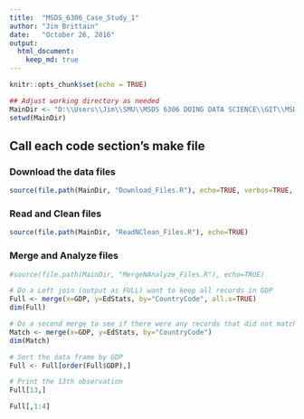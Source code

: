 ```yaml
---
title:  "MSDS_6306_Case_Study_1"
author: "Jim Brittain"
date:   "October 26, 2016"
output: 
  html_document:
    keep_md: true
---
```


```r
knitr::opts_chunk$set(echo = TRUE)

## Adjust working directory as needed
MainDir <- "D:\\Users\\Jim\\SMU\\MSDS 6306 DOING DATA SCIENCE\\GIT\\MSDS_6306_Case_Study_1"
setwd(MainDir)
```

## Call each code section's make file

### Download the data files
```r
source(file.path(MainDir, "Download_Files.R"), echo=TRUE, verbos=TRUE, keep.source=TRUE)
```

### Read and Clean files
```r
source(file.path(MainDir, "ReadNClean_Files.R"), echo=TRUE)
```

### Merge and Analyze files
```r
#source(file.path(MainDir, "MergeNAnalyze_Files.R"), echo=TRUE)

# Do a Left join (output as FULL) want to keep all records in GDP
Full <- merge(x=GDP, y=EdStats, by="CountryCode", all.x=TRUE)
dim(Full)

# Do a second merge to see if there were any records that did not match the GDP
Match <- merge(x=GDP, y=EdStats, by="CountryCode")
dim(Match)

# Sort the data frame by GDP
Full <- Full[order(Full$GDP),]

# Print the 13th observation
Full[13,]

Full[,1:4]

```


